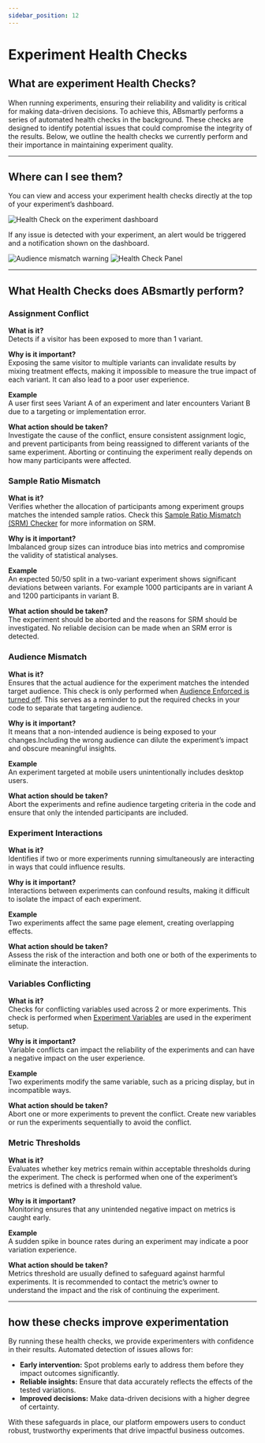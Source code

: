 ```yaml
---
sidebar_position: 12
---
```



# Experiment Health Checks


## What are experiment Health Checks?

When running experiments, ensuring their reliability and validity is critical for making data-driven decisions. To achieve this, ABsmartly performs a series of automated health checks in the background. These checks are designed to identify potential issues that could compromise the integrity of the results. Below, we outline the health checks we currently perform and their importance in maintaining experiment quality.

---
## Where can I see them?
You can view and access your experiment health checks directly at the top of your experiment’s dashboard.


<Image img="experiment-dashboard/health-checks-0-6.png" alt="Health Check on the experiment dashboard" maxWidth="40rem" />

 If any issue is detected with your experiment, an alert would be triggered and a notification shown on the dashboard.

<Image img="experiment-dashboard/health-checks-audience-mismatch.png" alt="Audience mismatch warning" maxWidth="40rem" />

<Image img="experiment-dashboard/health-checks-panel.png" alt="Health Check Panel" maxWidth="15rem" />

--- 
## What Health Checks does ABsmartly perform?

### Assignment Conflict

**What is it?**  
Detects if a visitor has been exposed to more than 1 variant.  

**Why is it important?**  
Exposing the same visitor to multiple variants can invalidate results by mixing treatment effects, making it impossible to measure the true impact of each variant. It can also lead to a poor user experience.

**Example**  
A user first sees Variant A of an experiment and later encounters Variant B due to a targeting or implementation error.

**What action should be taken?**  
Investigate the cause of the conflict, ensure consistent assignment logic, and prevent participants from being reassigned to different variants of the same experiment. Aborting or continuing the experiment really depends on how many participants were affected.


### Sample Ratio Mismatch
**What is it?**  
Verifies whether the allocation of participants among experiment groups matches the intended sample ratios. Check this [Sample Ratio Mismatch (SRM) Checker](https://www.lukasvermeer.nl/srm/) for more information on SRM.

**Why is it important?**  
Imbalanced group sizes can introduce bias into metrics and compromise the validity of statistical analyses.

**Example**  
An expected 50/50 split in a two-variant experiment shows significant deviations between variants. For example 1000 participants are in variant A and 1200 participants in variant B.

**What action should be taken?**  
The experiment should be aborted and the reasons for SRM should be investigated. No reliable decision can be made when an SRM error is detected.


### Audience Mismatch
**What is it?**  
Ensures that the actual audience for the experiment matches the intended target audience.  This check is only performed when [Audience Enforced is turned off](creating-an-experiment#targeting-audience). This serves as a reminder to put the required checks in your code to separate that targeting audience.

**Why is it important?**  
It means that a non-intended audience is being exposed to your changes.Including the wrong audience can dilute the experiment’s impact and obscure meaningful insights.

**Example**  
An experiment targeted at mobile users unintentionally includes desktop users.

**What action should be taken?**  
Abort the experiments and refine audience targeting criteria in the code and ensure that only the intended participants are included.


### Experiment Interactions
**What is it?**  
Identifies if two or more experiments running simultaneously are interacting in ways that could influence results.  

**Why is it important?**  
Interactions between experiments can confound results, making it difficult to isolate the impact of each experiment.

**Example**  
Two experiments affect the same page element, creating overlapping effects.

**What action should be taken?**  
Assess the risk of the interaction and both one or both of the experiments to eliminate the interaction.


### Variables Conflicting
**What is it?**  
Checks for conflicting variables used across 2 or more experiments. This check is performed when [Experiment Variables](creating-an-experiment#variant-variables) are used in the experiment setup.

**Why is it important?**  
Variable conflicts can impact the reliability of the experiments and can have a negative impact on the user experience.

**Example**  
Two experiments modify the same variable, such as a pricing display, but in incompatible ways.

**What action should be taken?**  
Abort one or more experiments to prevent the conflict. Create new variables or run the experiments sequentially to avoid the conflict.


### Metric Thresholds
**What is it?**  
Evaluates whether key metrics remain within acceptable thresholds during the experiment. The check is performed when one of the experiment’s metrics is defined with a threshold value.

**Why is it important?**  
Monitoring ensures that any unintended negative impact on metrics is caught early.

**Example**  
A sudden spike in bounce rates during an experiment may indicate a poor variation experience.

**What action should be taken?**  
Metrics threshold are usually defined to safeguard against harmful experiments. It is recommended to contact the metric’s owner to understand the impact and the risk of continuing the experiment.

---

## how these checks improve experimentation

By running these health checks, we provide experimenters with confidence in their results. Automated detection of issues allows for:

- **Early intervention:** Spot problems early to address them before they impact outcomes significantly.
- **Reliable insights:** Ensure that data accurately reflects the effects of the tested variations.
- **Improved decisions:** Make data-driven decisions with a higher degree of certainty.

With these safeguards in place, our platform empowers users to conduct robust, trustworthy experiments that drive impactful business outcomes.



